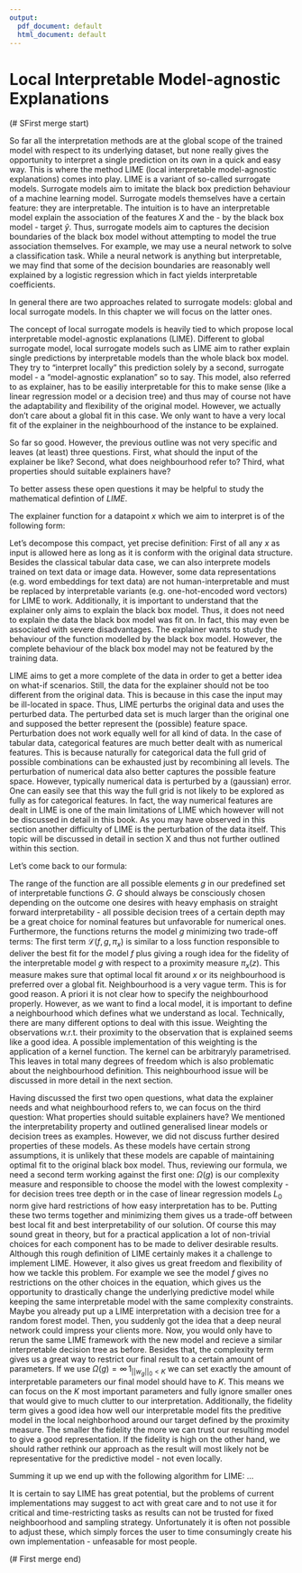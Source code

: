 ```yaml
---
output:
  pdf_document: default
  html_document: default
---
```

# Local Interpretable Model-agnostic Explanations

(# SFirst merge start)

So far all the interpretation methods are at the global scope of the trained model with respect to its underlying dataset, but none really gives the opportunity to interpret a single prediction on its own in a quick and easy way. 
This is where the method LIME (local interpretable model-agnostic explanations) comes into play.
LIME is a variant of so-called surrogate models.
Surrogate models aim to imitate the black box prediction behaviour of a machine learning model. 
Surrogate models themselves have a certain feature: they are interpretable.
The intuition is to have an interpretable model explain the association of the features $X$ and the - by the black box model - \emph{predicted} target $\hat{y}$.
Thus, surrogate models aim to captures the decision boundaries of the black box model without attempting to model the true association themselves.
For example, we may use a neural network to solve a classification task.
While a neural network is anything but interpretable, we may find that some of the decision boundaries are reasonably well explained by a logistic regression which in fact yields interpretable coefficients.

In general there are two approaches related to surrogate models: global and local surrogate models.
In this chapter we will focus on the latter ones.

The concept of local surrogate models is heavily tied to \cite{LIME} which propose local interpretable model-agnostic explanations (LIME). 
Different to global surrogate model, local surrogate models such as LIME aim to rather explain single predictions by interpretable models than the whole black box model.
They try to "interpret locally" this prediction solely by a second, surrogate model - a "model-agnostic explanation" so to say. 
This model, also referred to as explainer, has to be easiliy interpretable for this to make sense (like a linear regression model or a decision tree) and thus may of course not have the adaptability and flexibility of the original model.
However, we actually don't care about a global fit in this case.
We only want to have a very local fit of the explainer in the neighbourhood of the instance to be explained. 

So far so good. 
However, the previous outline was not very specific and leaves (at least) three questions.
First, what should the input of the explainer be like?
Second, what does neighbourhood refer to?
Third, what properties should suitable explainers have?

To better assess these open questions it may be helpful to study the mathematical defintion of $LIME$.

The explainer function for a datapoint $x$ which we aim to interpret is of the following form:

\begin{equation}
  explainer\left(x\right) = arg\,min_{g \epsilon G} \,\mathcal{L}\left(f, g, \pi_x \right) + \Omega\left(g\right)
\end{equation}

Let's decompose this compact, yet precise definition:
First of all any $x$ as input is allowed here as long as it is conform with the original data structure. 
Besides the classical tabular data case, we can also interprete models trained on text data or image data. 
However, some data representations (e.g. word embeddings for text data) are not human-interpretable and must be replaced by interpretable variants (e.g. one-hot-encoded word vectors) for LIME to work.
Additionally, it is important to understand that the explainer only aims to explain the black box model. 
Thus, it does not need to explain the data the black box model was fit on.
In fact, this may even be associated with severe disadvantages.
The explainer wants to study the behaviour of the function modelled by the black box model.
However, the complete behaviour of the black box model may not be featured by the training data.

LIME aims to get a more complete \emph{grid} of the data in order to get a better idea on what-if scenarios.
Still, the data for the explainer should not be too different from the original data.
This is because in this case the input may be ill-located in space.
Thus, LIME perturbs the original data and uses the perturbed data.
The perturbed data set is much larger than the original one and supposed the better represent the (possible) feature space.
Perturbation does not work equally well for all kind of data.
In the case of tabular data, categorical features are much better dealt with as numerical features.
This is because naturally for categorical data the full grid of possible combinations can be exhausted just by recombining all levels.
The perturbation of numerical data also better captures the possible feature space. 
However, typically numerical data is perturbed by a (gaussian) error.
One can easily see that this way the full grid is not likely to be explored as fully as for categorical features.
In fact, the way numerical features are dealt in LIME is one of the main limitations of LIME which however will not be discussed in detail in this book.
As you may have observed in this section another difficulty of LIME is the perturbation of the data itself.
This topic will be discussed in detail in section X and thus not further outlined within this section.

Let's come back to our formula:

\begin{equation}
  explainer\left(x\right) = arg\,min_{g \epsilon G} \,\mathcal{L}\left(f, g, \pi_x \right) + \Omega\left(g\right)
\end{equation}

The range of the function are all possible elements $g$ in our predefined set of interpretable functions $G$. 
$G$ should always be consciously chosen depending on the outcome one desires with heavy emphasis on straight forward interpretability - all possible decision trees of a certain depth may be a great choice for nominal features but unfavorable for numerical ones.
Furthermore, the functions returns the model $g$ minimizing two trade-off terms: 
The first term $\mathcal{L}\left(f, g, \pi_x \right)$ is similar to a loss function responsible to deliver the best fit for the model $f$ plus giving a rough idea for the fidelity of the interpretable model $g$ with respect to a proximity measure $\pi_x(z)$.
This measure makes sure that optimal local fit around $x$ or its neighbourhood is preferred over a global fit.
Neighbourhood is a very vague term.
This is for good reason.
A priori it is not clear how to specify the neighbourhood properly.
However, as we want to find a local model, it is important to define a neighbourhood which defines what we understand as local.
Technically, there are many different options to deal with this issue.
Weighting the observations w.r.t. their proximity to the observation that is explained seems like a good idea.
A possible implementation of this weighting is the application of a kernel function.
The kernel can be arbitraryly parametrised.
This leaves in total many degrees of freedom which is also problematic about the neighbourhood definition.
This neighbourhood issue will be discussed in more detail in the next section.

Having discussed the first two open questions, what data the explainer needs and what neighbourhood refers to, we can focus on the third question:
What properties should suitable explainers have?
We mentioned the interpretability property and outlined generalised linear models or decision trees as examples.
However, we did not discuss further desired properties of these models.
As these models have certain strong assumptions, it is unlikely that these models are capable of maintaining optimal fit to the original black box model. 
Thus, reviewing our formula, we need a second term working against the first one: 
$\Omega\left(g\right)$ is our complexity measure and responsible to choose the model with the lowest complexity - for decision trees tree depth or in the case of linear regression models $L_0$ norm give hard restrictions of how easy interpretation has to be. 
Putting these two terms together and minimizing them gives us a trade-off between best local fit and best interpretability of our solution. 
Of course this may sound great in theory, but for a practical application a lot of non-trivial choices for each component has to be made to deliver desirable results. 
Although this rough definition of LIME certainly makes it a challenge to implement LIME. 
However, it also gives us great freedom and flexibility of how we tackle this problem. 
For example we see the model $f$ gives no restrictions on the other choices in the equation, which gives us the opportunity to drastically change the underlying predictive model while keeping the same interpretable model with the same complexity constraints. 
Maybe you already put up a LIME interpretation with a decision tree for a random forest model.
Then, you suddenly got the idea that a deep neural network could impress your clients more.
Now, you would only have to rerun the same LIME framework with the new model and recieve a similar interpretable decision tree as before.
Besides that, the complexity term gives us a great way to restrict our final result to a certain amount of parameters. 
If we use $\Omega(g) = \infty \, 1_{||w_g||_0<K}$ we can set exactly the amount of interpretable parameters our final model should have to $K$. 
This means we can focus on the $K$ most important parameters and fully ignore smaller ones that would give to much clutter to our interpretation.
Additionally, the fidelity term gives a good idea how well our interpretable model fits the preditive model in the local neighborhood around our target defined by the proximity measure. 
The smaller the fidelity the more we can trust our resulting model to give a good representation. 
If the fidelity is high on the other hand, we should rather rethink our approach as the result will most likely not be representative for the predictive model - not even locally.

Summing it up we end up with the following algorithm for LIME:
...

It is certain to say LIME has great potential, but the problems of current implementations may suggest to act with great care and to not use it for critical and time-restricting tasks as results can not be trusted for fixed neighboorhood and sampling strategy. Unfortunately it is often not possible to adjust these, which simply forces the user to time consumingly create his own implementation - unfeasable for most people.

(# First merge end)